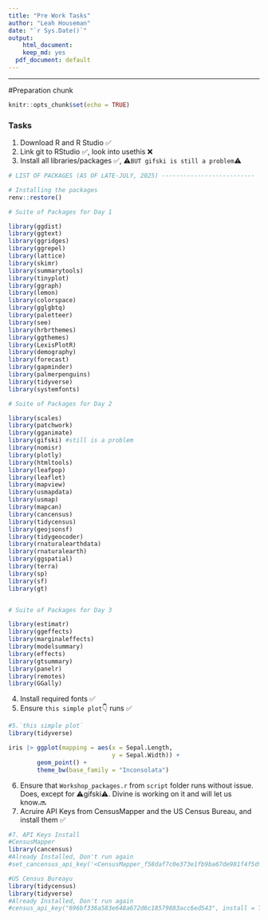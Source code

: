 ```yaml
---
title: "Pre Work Tasks"
author: "Leah Houseman"
date: "`r Sys.Date()`"
output:
    html_document:
    keep_md: yes
  pdf_document: default
---
```

********************************************************************************

#Preparation chunk

```r
knitr::opts_chunk$set(echo = TRUE)
```

### **Tasks**
1. Download R and R Studio ✅
2. Link git to RStudio ✅, look into usethis ❌
3. Install all libraries/packages ✅,   ⚠️`BUT gifski is still a problem`⚠️

```r

# LIST OF PACKAGES (AS OF LATE-JULY, 2025) --------------------------

# Installing the packages
renv::restore()

# Suite of Packages for Day 1

library(ggdist)
library(ggtext)
library(ggridges)
library(ggrepel)
library(lattice)
library(skimr)
library(summarytools)
library(tinyplot)
library(ggraph)
library(lemon)
library(colorspace)
library(gglgbtq)
library(paletteer)
library(see)
library(hrbrthemes)
library(ggthemes)
library(LexisPlotR)
library(demography)
library(forecast)
library(gapminder)
library(palmerpenguins)
library(tidyverse)
library(systemfonts)

# Suite of Packages for Day 2

library(scales)
library(patchwork)
library(gganimate)
library(gifski) #still is a problem
library(nomisr)
library(plotly)
library(htmltools)
library(leafpop)
library(leaflet)
library(mapview)
library(usmapdata)
library(usmap)
library(mapcan)
library(cancensus)
library(tidycensus)
library(geojsonsf)
library(tidygeocoder)
library(rnaturalearthdata)
library(rnaturalearth)
library(ggspatial)
library(terra)
library(sp)
library(sf)
library(gt)


# Suite of Packages for Day 3

library(estimatr)
library(ggeffects)
library(marginaleffects)
library(modelsummary)
library(effects)
library(gtsummary)
library(panelr)
library(remotes)
library(GGally)
```

4. Install required fonts ✅
5. Ensure `this simple plot`👇 runs ✅

```r
#5.`this simple plot`
library(tidyverse)

iris |> ggplot(mapping = aes(x = Sepal.Length,
                             y = Sepal.Width)) +
        geom_point() +
        theme_bw(base_family = "Inconsolata")

```

6. Ensure that `Workshop_packages.r` from `script` folder runs without issue. Does, except for ⚠️gifski⚠️. Divine is working on it and will let us know.🔜
7. Acruire API Keys from CensusMapper and the US Census Bureau, and install them ✅

```r
#7. API Keys Install
#CensusMapper
library(cancensus)
#Already Installed, Don't run again
#set_cancensus_api_key('<CensusMapper_f58daf7c0e373e1fb9ba67de981f4f5d>', install = TRUE)

#US Census Bureayu
library(tidycensus)
library(tidyverse)
#Already Installed, Don't run again
#census_api_key("696bf336a583e648a672d6c18579883acc6ed543", install = TRUE)
```





